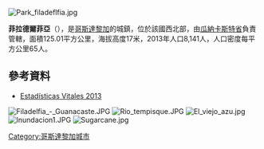 [[Image:Park_filadeflfia.jpg|right]]
{{Coord|10|26|50|N|85|33|7|W|display=title}}

'''菲拉德爾菲亞'''（{{lang-es|Filadelfia}}），是[[哥斯達黎加|哥斯達黎加]]的城鎮，位於該國西北部，由[[瓜納卡斯特省|瓜納卡斯特省]]負責管轄，面積125.01平方公里，海拔高度17米，2013年人口8,141人，人口密度每平方公里65人。

==參考資料==
*[https://web.archive.org/web/20150402103951/http://www.inec.go.cr/A/MT/Poblaci%C3%B3n%20y%20Demograf%C3%ADa/Nacimientos/Publicaciones/C0/01-%202013/Publicaciones%20de%20Estad%C3%ADsticas%20Vitales.pdf Estadísticas Vitales 2013]

[[File:Filadelfia_-_Guanacaste.JPG|right]]
<!-- 檔案不存在 [[File:Imagej2.jpg|right]] ，可從英文維基百科取得 -->
[[File:Rio_tempisque.JPG|right]]
[[File:El_viejo_azu.jpg|right]]
[[File:Inundacion1.JPG|right]]
[[File:Sugarcane.jpg|right]]

[[Category:哥斯達黎加城市|Category:哥斯達黎加城市]]